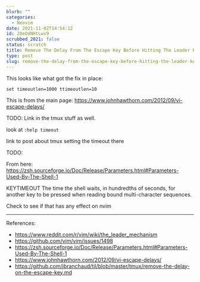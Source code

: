```yaml
---
blurb: ""
categories:
  - Neovim
date: 2021-11-02T14:54:12
id: 20eOdNHtLws9
scrubbed_2021: false
status: scratch
title: Remove The Delay From The Escape Key Before Hitting The Leader Key In Neovim
type: post
slug: remove-the-delay-from-the-escape-key-before-hitting-the-leader-key-in-neovim--20eodnhtlws9
---
```


This looks like what got the fix in place:

```
set timeoutlen=1000 ttimeoutlen=10
```

This is from the main page: https://www.johnhawthorn.com/2012/09/vi-escape-delays/

TODO: Link in the tmux stuff as well. 


look at `:help timeout`


link to post about tmux setting the timeout there




TODO:

From here: https://zsh.sourceforge.io/Doc/Release/Parameters.html#Parameters-Used-By-The-Shell-1

KEYTIMEOUT
The time the shell waits, in hundredths of seconds, for another key to be pressed when reading bound multi-character sequences.

Check to see if that has any effect on nvim

---



References:

- https://www.reddit.com/r/vim/wiki/the_leader_mechanism
- https://github.com/vim/vim/issues/1498
- https://zsh.sourceforge.io/Doc/Release/Parameters.html#Parameters-Used-By-The-Shell-1
- https://www.johnhawthorn.com/2012/09/vi-escape-delays/
- https://github.com/jbranchaud/til/blob/master/tmux/remove-the-delay-on-the-escape-key.md